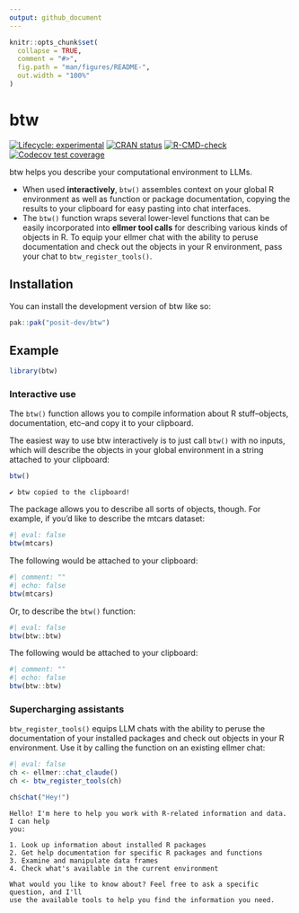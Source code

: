 ```yaml
---
output: github_document
---
```


<!-- README.md is generated from README.Rmd. Please edit that file -->

```r
knitr::opts_chunk$set(
  collapse = TRUE,
  comment = "#>",
  fig.path = "man/figures/README-",
  out.width = "100%"
)
```

# btw

<!-- badges: start -->
[![Lifecycle: experimental](https://img.shields.io/badge/lifecycle-experimental-orange.svg)](https://lifecycle.r-lib.org/articles/stages.html#experimental)
[![CRAN status](https://www.r-pkg.org/badges/version/btw)](https://CRAN.R-project.org/package=btw)
[![R-CMD-check](https://github.com/posit-dev/btw/actions/workflows/R-CMD-check.yaml/badge.svg)](https://github.com/posit-dev/btw/actions/workflows/R-CMD-check.yaml)
[![Codecov test coverage](https://codecov.io/gh/posit-dev/btw/graph/badge.svg)](https://app.codecov.io/gh/posit-dev/btw)
<!-- badges: end -->

btw helps you describe your computational environment to LLMs.

* When used **interactively**, `btw()` assembles context on your global R environment as well as function or package documentation, copying the results to your clipboard for easy pasting into chat interfaces.
* The `btw()` function wraps several lower-level functions that can be easily incorporated into **ellmer tool calls** for describing various kinds of objects in R. To equip your ellmer chat with the ability to peruse documentation and check out the objects in your R environment, pass your chat to `btw_register_tools()`.

## Installation

You can install the development version of btw like so:

``` r
pak::pak("posit-dev/btw")
```

## Example

```r
library(btw)
```

### Interactive use

The `btw()` function allows you to compile information about R stuff--objects, documentation, etc--and copy it to your clipboard.

The easiest way to use btw interactively is to just call `btw()` with no inputs, which will describe the objects in your global environment in a string attached to your clipboard:

```r
btw()
```

```
✔ btw copied to the clipboard!
```

The package allows you to describe all sorts of objects, though. For example, if you'd like to describe the mtcars dataset:

```r
#| eval: false
btw(mtcars)
```

The following would be attached to your clipboard:

```r
#| comment: ""
#| echo: false
btw(mtcars)
```

Or, to describe the `btw()` function:

```r
#| eval: false
btw(btw::btw)
```

The following would be attached to your clipboard:

```r
#| comment: ""
#| echo: false
btw(btw::btw)
```

### Supercharging assistants

`btw_register_tools()` equips LLM chats with the ability to peruse the documentation of your installed packages and check out objects in your R environment. Use it by calling the function on an existing ellmer chat:

```r
#| eval: false
ch <- ellmer::chat_claude()
ch <- btw_register_tools(ch)

ch$chat("Hey!")
```

```
Hello! I'm here to help you work with R-related information and data. I can help 
you:

1. Look up information about installed R packages
2. Get help documentation for specific R packages and functions
3. Examine and manipulate data frames
4. Check what's available in the current environment

What would you like to know about? Feel free to ask a specific question, and I'll 
use the available tools to help you find the information you need.
```
